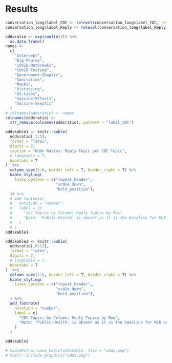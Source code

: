 \onecolumn
# Results

<!-- \blandscape -->
```r

conversation_long$label_CDC <- relevel(conversation_long$label_CDC, ref = "Public-Health")
conversation_long$label_Reply <- relevel(conversation_long$label_Reply, ref = "Public-Health")

oddsratio <- exp(coef(mlr)) %>%
  as.data.frame()
names <-
  c(
    "Intercept",
    "Big-Pharma",
    "COVID-Outbreaks",
    "COVID-Testing",
    "Government-Skeptic",
    "Sanitation",
    "Masks",
    "Distancing",
    "US-Cases",
    "Vaccine-Effects",
    "Vaccine-Skeptic"
  )
# colnames(oddsratio) <- names
colnames(oddsratio) <-
  str_remove(colnames(oddsratio), pattern = "label_CDC")

oddskable1 <- knitr::kable(
  oddsratio[,1:5],
  format = "latex",
  digits = 2,
  caption = "Odds Ratios: Reply Topic per CDC Topic",
  # longtable = T,
  booktabs = T
)  %>%
  column_spec(1:6, border_left = T, border_right = T) %>%
  kable_styling(
    latex_options = c("repeat_header",
                      "scale_down",
                      "hold_position"),
  )# %>%
  # add_footnote(
  #   notation = "number",
  #   label = c(
  #     "CDC Topics by Column; Reply Topics by Row",
  #     "Note: 'Public-Health' is absent as it is the baseline for MLR analysis."
  #   )
  # )
oddskable1

oddskable2 <- knitr::kable(
  oddsratio[,6:11],
  format = "latex",
  digits = 2,
  # longtable = T,
  booktabs = T
)  %>%
  column_spec(1:6, border_left = T, border_right = T) %>%
  kable_styling(
    latex_options = c("repeat_header",
                      "scale_down",
                      "hold_position"),
  ) %>%
  add_footnote(
    notation = "number",
    label = c(
      "CDC Topics by Column; Reply Topics by Row",
      "Note: 'Public-Health' is absent as it is the baseline for MLR analysis."
    )
  )

oddskable2

# kableExtra::save_kable(oddskable, file = "odds.png")
# knitr::include_graphics("odds.png")
```

```r

```


<!-- \elandscape -->

